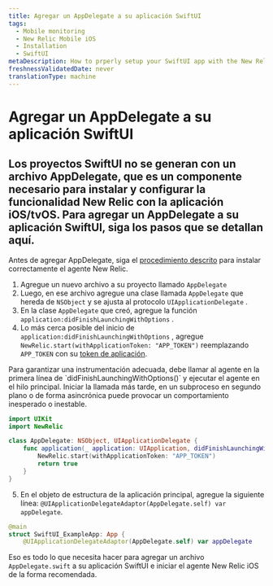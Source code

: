 ```yaml
---
title: Agregar un AppDelegate a su aplicación SwiftUI
tags:
  - Mobile monitoring
  - New Relic Mobile iOS
  - Installation
  - SwiftUI
metaDescription: How to prperly setup your SwiftUI app with the New Relic agent.
freshnessValidatedDate: never
translationType: machine
---
```


# Agregar un AppDelegate a su aplicación SwiftUI

## Los proyectos SwiftUI no se generan con un archivo AppDelegate, que es un componente necesario para instalar y configurar la funcionalidad New Relic con la aplicación iOS/tvOS. Para agregar un AppDelegate a su aplicación SwiftUI, siga los pasos que se detallan aquí.

Antes de agregar AppDelegate, siga el [procedimiento descrito](/docs/mobile-monitoring/new-relic-mobile-ios/installation/spm-installation) para instalar correctamente el agente New Relic.

1. Agregue un nuevo archivo a su proyecto llamado `AppDelegate`
2. Luego, en ese archivo agregue una clase llamada `AppDelegate` que hereda de `NSObject` y se ajusta al protocolo `UIApplicationDelegate` .
3. En la clase `AppDelegate` que creó, agregue la función `application:didFinishLaunchingWithOptions` .
4. Lo más cerca posible del inicio de `application:didFinishLaunchingWithOptions` , agregue `NewRelic.start(withApplicationToken: "APP_TOKEN")` reemplazando `APP_TOKEN` con su [token de aplicación](/docs/mobile-apps/viewing-your-application-token).

<Callout variant="important">
  Para garantizar una instrumentación adecuada, debe llamar al agente en la primera línea de `didFinishLaunchingWithOptions()` y ejecutar el agente en el hilo principal. Iniciar la llamada más tarde, en un subproceso en segundo plano o de forma asincrónica puede provocar un comportamiento inesperado o inestable.
</Callout>

```swift
import UIKit
import NewRelic

class AppDelegate: NSObject, UIApplicationDelegate {
    func application(_ application: UIApplication, didFinishLaunchingWithOptions launchOptions: [UIApplication.LaunchOptionsKey : Any]? = nil) -> Bool {
        NewRelic.start(withApplicationToken: "APP_TOKEN")
        return true
    }
}
```

5. En el objeto de estructura de la aplicación principal, agregue la siguiente línea: `@UIApplicationDelegateAdaptor(AppDelegate.self) var appDelegate`.

```swift
@main
struct SwiftUI_ExampleApp: App {
    @UIApplicationDelegateAdaptor(AppDelegate.self) var appDelegate
```

Eso es todo lo que necesita hacer para agregar un archivo `AppDelegate.swift` a su aplicación SwiftUI e iniciar el agente New Relic iOS de la forma recomendada.

<InstallFeedback/>